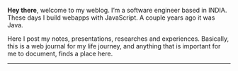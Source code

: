 <AuthorBanner />

**Hey there**, welcome to my weblog. I’m a software engineer based in INDIA. These days I build webapps with JavaScript. 
A couple years ago it was Java. 

Here I post my notes, presentations, researches and experiences. 
Basically, this is a web journal for my life journey, and anything that is important for me to document, finds a place here.

---

<FeedSearch />
<Tags />
<FeedItems />
